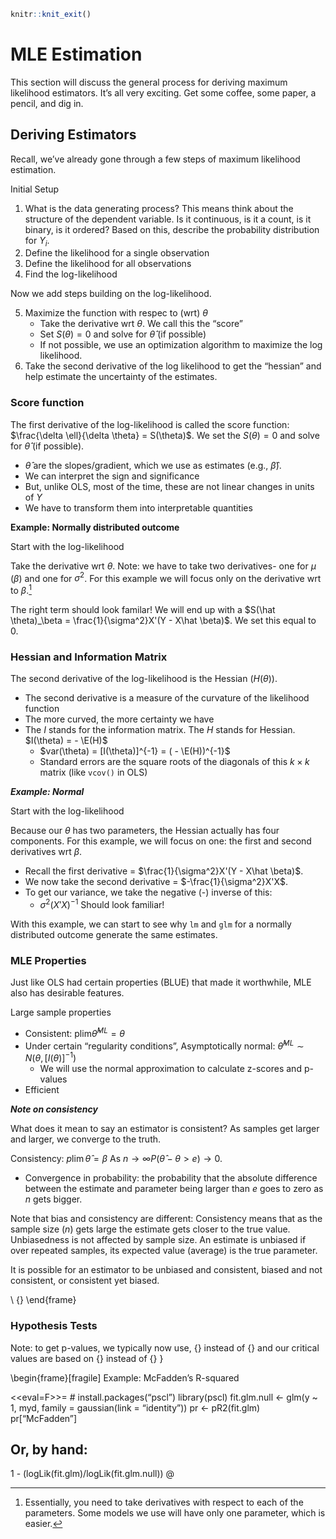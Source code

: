 ```r
knitr::knit_exit()
```



# MLE Estimation {#mleest}

This section will discuss the general process for deriving maximum likelihood estimators. It's all very exciting. Get some coffee, some paper, a pencil, and dig in.


## Deriving Estimators 

Recall, we've already gone through a few steps of maximum likelihood estimation.

Initial Setup

  1. What is the data generating process? This means think about the structure of the dependent variable. Is it continuous, is it a count, is it binary, is it ordered?  Based on this, describe the probability distribution for $Y_i$.
  2. Define the likelihood for a single observation
  3. Define the likelihood for all observations
  4. Find the log-likelihood
  
Now we add steps building on the log-likelihood.

  5. Maximize the function with respec to (wrt) $\theta$
      + Take the derivative wrt $\theta$. We call this the "score"
      + Set $S(\theta) = 0$ and solve for $\hat \theta$ (if possible)
      + If not possible, we use an optimization algorithm to maximize the log likelihood.
  6. Take the second derivative of the log likelihood to get the "hessian" and help estimate the uncertainty of the estimates.
  

### Score function

The first derivative of the log-likelihood is called the score function: $\frac{\delta \ell}{\delta \theta} = S(\theta)$. We set the $S(\theta) = 0$ and solve for $\hat \theta$ (if possible).

  - $\hat \theta$ are the slopes/gradient, which we use as estimates (e.g., $\hat \beta$).
  - We can interpret the sign and significance
  - But, unlike OLS, most of the time, these are not linear changes in units of $Y$
  - We have to transform them into interpretable quantities


**Example: Normally distributed outcome**


Start with the log-likelihood

\begin{align*}
\ell(\theta | Y) &= \sum_{i = 1}^N \log \Bigg( \frac{1}{\sigma\sqrt{2\pi}}e^{\frac{-(Y_i-\mu)^2}{2\sigma^2}}\Bigg)
= \sum_{i = 1}^N \log  \frac{1}{\sigma\sqrt{2\pi}} - \frac{(Y_i-\mu)^2}{2\sigma^2}\\
&= \sum_{i = 1}^N \log  \frac{1}{\sigma\sqrt{2\pi}} - \frac{(Y_i-x_i'\beta)^2}{2\sigma^2}
\end{align*}

Take the derivative wrt $\theta$. Note: we have to take two derivatives- one for $\mu$ ($\beta$) and one for $\sigma^2$. For this example we will focus only on the derivative wrt to $\beta$.^[Essentially, you need to take derivatives with respect to each of the parameters. Some models we use will have only one parameter, which is easier.]

\begin{align*}
\delta \ell(\theta | Y) &= -\frac{1}{2\sigma^2}\sum_{i = 1}^N \delta (Y_i-x_i'\hat \beta)^2
\end{align*}
The right term should look familar! We will end up with a $S(\hat \theta)_\beta = \frac{1}{\sigma^2}X'(Y - X\hat \beta)$. We set this equal to 0.
\begin{align*}
\frac{1}{\sigma^2}X'(Y - X\hat \beta) &= 0\\
\frac{1}{\sigma^2}X'Y &= \frac{1}{\sigma^2}X'X\hat \beta \\
(X'X)^{-1}X'Y = \hat \beta
\end{align*}


### Hessian and Information Matrix

The second derivative of the log-likelihood is the Hessian $(H(\theta))$.

  - The second derivative is a measure of the curvature of the likelihood function
  - The more curved, the more certainty we have
  - The $I$ stands for the information matrix. The $H$ stands for Hessian. $I(\theta) = - \E(H)$
      + $var(\theta) = [I(\theta)]^{-1} = ( - \E(H))^{-1}$
      + Standard errors are the square roots of the diagonals of this $k \times k$ matrix (like  `vcov()` in OLS)

***Example: Normal***

Start with the log-likelihood

\begin{align*}
\ell(\theta | Y) &= \sum_{i = 1}^N \log  \frac{1}{\sigma\sqrt{2\pi}} - \frac{(Y_i-x_i'\beta)^2}{2\sigma^2}
\end{align*}

Because our $\theta$ has two parameters, the Hessian actually has four components. For this example, we will focus on one: the first and second derivatives wrt $\beta$. 

  - Recall the first derivative = $\frac{1}{\sigma^2}X'(Y - X\hat \beta)$. 
  - We now take the second derivative = $-\frac{1}{\sigma^2}X'X$.
  - To get our variance, we take the negative (-) inverse of this: 
      + $\sigma^2(X'X)^{-1}$ Should look familiar!

With this example, we can start to see why `lm` and `glm` for a normally distributed outcome generate the same estimates.

### MLE Properties

Just like OLS had certain properties (BLUE) that made it worthwhile, MLE also has desirable features.

Large sample properties

  - Consistent: plim$\hat \theta^{ML} = \theta$
  - Under certain "regularity conditions", Asymptotically normal: $\hat \theta^{ML} \sim N(\theta, [I(\theta)]^{-1})$
      + We will use the normal approximation to calculate z-scores and p-values
  - Efficient


***Note on consistency***

What does it mean to say an estimator is consistent? As samples get larger and larger, we converge to the truth.

Consistency: $p\lim \hat{\theta} =\beta$ As $n \rightarrow \infty P(\hat{\theta} - \theta> e) \rightarrow 0$.

  - Convergence in probability: the probability that the absolute difference between the estimate and parameter being larger than $e$ goes to zero as $n$ gets bigger. 

Note that bias and consistency are different: Consistency means that as the sample size ($n$) gets large the estimate gets closer to the true value. Unbiasedness is not affected by sample size. An estimate is unbiased if over repeated samples, its expected value (average) is the true parameter.

It is possible for an estimator to be unbiased and consistent, biased and not consistent, or consistent yet biased.

\centering
\includegraphics[scale=.14]{/Users/ktmccabe/Dropbox/figs/UnbiasedandConsistent.png}\hspace{1mm}
\includegraphics[scale=.12]{/Users/ktmccabe/Dropbox/figs/BiasedandInconsistent.png}\hspace{1mm}
\includegraphics[scale=.12]{/Users/ktmccabe/Dropbox/figs/BiasedbutConsistent.png}\\
{\it{\url{https://eranraviv.com/bias-vs-consistency/}}}
\end{frame}


### Hypothesis Tests

\centering
\begin{align*}
z &= \frac{\hat \theta_k}{\sqrt{Var(\hat \theta)_k}} \sim N(0,1)
\end{align*}

Note: to get p-values, we typically now use, {\tt 2 * (1 - pnorm(abs(z)))} instead of {\tt pt()} and our critical values are based on {\tt qnorm()} instead of {\tt qt()}
}


\begin{frame}
\frametitle{Implementation in R}
\begin{itemize}
\item We can fit a GLM in R using the {\tt glm} function: \\
\bigskip
{\tt
glm(formula, data,

\qquad family = XXX(link = "XXX", ...), ...)
}
\bigskip

where
    \begin{itemize}
    \item {\tt formula}: The model written in the form similar to {\tt lm()}
    \item {\tt data}: Data frame
    \item {\tt family}: Name of PDF for $Y_i$ (e.g. {\tt binomial}, {\tt gaussian})
    \item {\tt link}: Name of the link function (e.g. {\tt logit}, {\tt probit}, {\tt identity}, {\tt log})
    \end{itemize}
\end{itemize}
\end{frame}

\begin{frame}[fragile]
\frametitle{Example: Normal}

<<>>=
y <- c(2, 3, 4, 2, 3, 6, 10) # This creates a vector called y
x1 <- c(10, 12, 3, -4, 2, 1, 6)
x2 <- c(100, 2, 60, 4, 200, 17, 3)
myd <- data.frame(y, x1, x2)

## OLS
fit <- lm(y ~ x1 + x2, myd)
coef(fit)

## GLM- normal
fit.glm <- glm(y ~ x1 + x2, myd, family = gaussian(link = "identity"))
coef(fit.glm)
@


\end{frame}



\frame{
\frametitle{GLM Output: Deviance, AIC}

These are measures of the goodness of fit of the model. However, their values are not directly interpretable from a single model.
\begin{itemize}
\item Larger (less negative) likelihood, the better the model fits the data. ({\tt logLik(mod)})
\item Deviance is calculated from the likelihood. A measure of discrepancy between observed and fitted values. (Smaller values, better fit)
\begin{itemize}
\item Null deviance: how well the outcome is predicted by a model that includes only the intercept. ($df = n - 1$)
\item Residual deviance: how well the outcome is predicted by a model with our parameters. ($df = n-k$)
\end{itemize}
\item AIC- used for model comparison. Smaller values indicate a more parsimonious model. Accounts for the number of parameters (K) in the model (like Adjusted R-squared, but without the ease of interpretation). Sometimes used as a criteria in prediction exercises (using a model on training data to predict test data).
\end{itemize}


}

\begin{frame}[fragile]
\frametitle{Likelihood Ratio Test}

It compares the fit of two models, with the null hypothesis being that the full model does not add more explanatory power to the reduced model.

<<>>=
fit.glm2 <- glm(y ~ x1 + x2, myd, family = gaussian(link = "identity"))
fit.glm1 <- glm(y ~ x1, myd, family = gaussian(link = "identity"))

anova(fit.glm1, fit.glm2, test = "Chisq") # Fail to reject the null
@

\end{frame}


\begin{frame}[fragile]
\frametitle{Pseudo-R-squared}

Example: McFadden's R-squared
\begin{itemize}
\item $PR^2 = 1 - \frac{\ell(M)}{\ell(N)}$
\item where $\ell(M)$ is the log-likelihood for your fitted model and $\ell(N)$ is the log-likelihood for a model with only the intercept
\item Recall, greater (less negative) values of the log-likelihood indicate better fit
\item McFadden's values range from 0 to close to 1
\end{itemize}

<<eval=F>>=
# install.packages("pscl")
library(pscl)
fit.glm.null <- glm(y ~ 1, myd, family = gaussian(link = "identity"))
pr <- pR2(fit.glm)
pr["McFadden"]

## Or, by hand:
1 - (logLik(fit.glm)/logLik(fit.glm.null))
@



